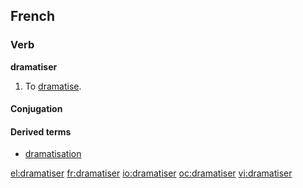 ==French==

===Verb===
'''dramatiser'''

# To [[dramatise]].

====Conjugation====
{{fr-conj-er|dramatis|avoir}}

====Derived terms====
*[[dramatisation#French|dramatisation]]

[[el:dramatiser]]
[[fr:dramatiser]]
[[io:dramatiser]]
[[oc:dramatiser]]
[[vi:dramatiser]]